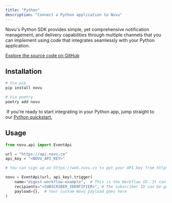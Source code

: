 ```yaml
---
title: "Python"
description: "Connect a Python application to Novu"
---
```


Novu's Python SDK provides simple, yet comprehensive notification management, and delivery capabilities through multiple channels that you can implement using code that integrates seamlessly with your Python application.

[Explore the source code on GitHub](https://github.com/novuhq/novu-python)

## Installation

```python
# Via pip
pip install novu

# Via poetry
poetry add novu
```

<Tip> If you're ready to start integrating in your Python app, jump straight to our [Python quickstart.]()</Tip>

## Usage 

```python
from novu.api import EventApi

url = "https://api.novu.co"
api_key = "<NOVU_API_KEY>"

# You can sign up on https://web.novu.co to get your API key from https://web.novu.co/settings

novu = EventApi(url, api_key).trigger(
    name="digest-workflow-example",  # This is the Workflow ID. It can be found on the workflow page.
    recipients="<SUBSCRIBER_IDENTIFIER>", # The subscriber ID can be gotten from the dashboard.
    payload={},  # Your custom Novu payload goes here
)
```
